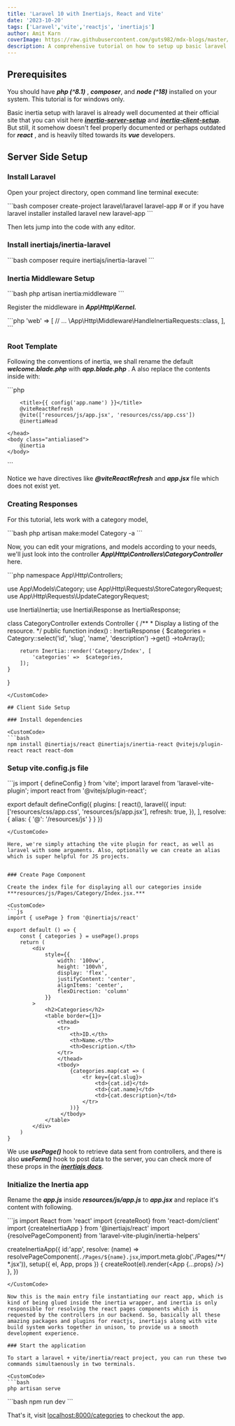 ```yaml
---
title: 'Laravel 10 with Inertiajs, React and Vite'
date: '2023-10-20'
tags: ['Laravel','vite','reactjs', 'inertiajs']
author: Amit Karn
coverImage: https://raw.githubusercontent.com/guts982/mdx-blogs/master/images/laravel-inertia-react/cover.webp
description: A comprehensive tutorial on how to setup up basic laravel and reactjs project glued with inertiajs in a vite build system.
---
```

## Prerequisites

You should have ***php (^8.1)*** , ***composer***, and ***node (^18)*** installed on your system. This tutorial is for windows only.

Basic inertia setup with laravel is already well documented at their official site that you can visit here ***[inertia-server-setup]([inertia-client-setup](https://inertiajs.com/server-side-setup))***  and  ***[inertia-client-setup]([inertia-client-setup](https://inertiajs.com/client-side-setup))***. But still, it somehow doesn't feel properly documented or perhaps outdated for ***react*** , and is heavily tilted towards its ***vue*** developers.

## Server Side Setup

### Install Laravel

Open your project directory, open command line terminal execute:

<CustomCode>
```bash
composer create-project laravel/laravel laravel-app
# or if you have laravel installer installed
laravel new laravel-app
```
</CustomCode>

Then lets jump into the code with any editor.

### Install inertiajs/inertia-laravel

<CustomCode>
```bash
composer require inertiajs/inertia-laravel
```
</CustomCode>

### Inertia Middleware Setup

<CustomCode>
```bash
php artisan inertia:middleware
```
</CustomCode>

Register the middleware in ***App\Http\Kernel.***

<CustomCode>
```php
'web' => [
    // ...
    \App\Http\Middleware\HandleInertiaRequests::class,
],
```
</CustomCode>

### Root Template

Following the conventions of inertia, we shall rename the default ***welcome.blade.php***  with ***app.blade.php*** . A also replace the contents inside with:

<CustomCode>
```php
<!DOCTYPE html>
<html lang="{{ str_replace('_', '-', app()->getLocale()) }}">
    <head>
        <meta charset="utf-8">
        <meta name="viewport" content="width=device-width, initial-scale=1">

        <title>{{ config('app.name') }}</title>
        @viteReactRefresh 
        @vite(['resources/js/app.jsx', 'resources/css/app.css'])
        @inertiaHead

    </head>
    <body class="antialiased">
        @inertia
    </body>
</html>
```
</CustomCode>

Notice we have directives like ***@viteReactRefresh*** and ***app.jsx*** file which does not exist yet.

### Creating Responses

For this tutorial, lets work with a category model,

<CustomCode>
```bash
php artisan make:model Category -a
```
</CustomCode>

Now, you can edit your migrations, and models according to your needs, we'll just look into the controller ***App\Http\Controllers\CategoryController***  here.

<CustomCode>
```php
<?php

namespace App\Http\Controllers;

use App\Models\Category;
use App\Http\Requests\StoreCategoryRequest;
use App\Http\Requests\UpdateCategoryRequest;

use Inertia\Inertia;
use Inertia\Response as InertiaResponse;

class CategoryController extends Controller
{
   /**
    * Display a listing of the resource.
    */
    public function index() : InertiaResponse
    {
        $categories = Category::select('id', 'slug', 'name',  'description')
                                ->get()
                                ->toArray();
                      
        return Inertia::render('Category/Index', [
            'categories' =>  $categories,
        ]);
    }
}
```
</CustomCode>

## Client Side Setup

### Install dependencies

<CustomCode>
```bash
npm install @inertiajs/react @inertiajs/inertia-react @vitejs/plugin-react react react-dom
```
</CustomCode>

### Setup vite.config.js file

<CustomCode>
```js
import { defineConfig } from 'vite';
import laravel from 'laravel-vite-plugin';
import react from '@vitejs/plugin-react';

export default defineConfig({
    plugins: [
        react(),
        laravel({
            input: ['resources/css/app.css', 'resources/js/app.jsx'],
            refresh: true,
        }),
    ],
    resolve: {
        alias: {
            '@': '/resources/js'
        }
    }
})
```
</CustomCode>

Here, we're simply attaching the vite plugin for react, as well as laravel with some arguments. Also, optionally we can create an alias which is super helpful for JS projects. 


### Create Page Component

Create the index file for displaying all our categories inside ***resources/js/Pages/Category/Index.jsx.***

<CustomCode>
```js
import { usePage } from '@inertiajs/react'

export default () => {
    const { categories } = usePage().props
    return (
        <div
            style={{
                width: '100vw',
                height: '100vh',
                display: 'flex',
                justifyContent: 'center',
                alignItems: 'center',
                flexDirection: 'column'
            }}
        >
            <h2>Categories</h2>
            <table border={1}>
                <thead>
                <tr>
                    <th>ID.</th>
                    <th>Name.</th>
                    <th>Description.</th>
                </tr>
                </thead>
                <tbody>
                    {categories.map(cat => (
                        <tr key={cat.slug}>
                            <td>{cat.id}</td>
                            <td>{cat.name}</td>
                            <td>{cat.description}</td>
                        </tr>
                    ))}
                 </tbody>
            </table>
        </div>
    )
}
```
</CustomCode>

We use ***usePage()*** hook to retrieve data sent from controllers, and there is also ***useForm()*** hook to post data to the server, you can check more of these props in the  ***[inertiajs docs](https://inertiajs.com/forms)***.

### Initialize the Inertia app

Rename the ***app.js*** inside ***resources/js/app.js*** to ***app.jsx***  and replace it's content with following.

<CustomCode>
```js
import React from 'react'
import {createRoot} from 'react-dom/client'
import {createInertiaApp } from '@inertiajs/react'
import {resolvePageComponent} from 'laravel-vite-plugin/inertia-helpers'

createInertiaApp({
    id:'app',
    resolve: (name) => resolvePageComponent(`./Pages/${name}.jsx`,import.meta.glob('./Pages/**/*.jsx')),
    setup({ el, App, props }) {
        createRoot(el).render(<App {...props} />)
    },
})
```
</CustomCode>

Now this is the main entry file instantiating our react app, which is kind of being glued inside the inertia wrapper, and inertia is only responsible for resolving the react pages components which is requested by the controllers in our backend. So, basically all these amazing packages and plugins for reactjs, inertiajs along with vite build system works together in unison, to provide us a smooth development experience.

### Start the application

To start a laravel + vite/inertia/react project, you can run these two commands simultaenously in two terminals.

<CustomCode>
```bash
php artisan serve
```
</CustomCode>

<CustomCode>
```bash
npm run dev
```
</CustomCode>

That's it, visit [localhost:8000/categories](http://127.0.0.1:8000/categories) to checkout the app.
<CustomImage src="https://raw.githubusercontent.com/guts982/mdx-blogs/master/images/laravel-inertia-react/output.PNG" alt="output"   />

